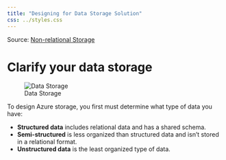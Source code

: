 ```yaml
---
title: "Designing for Data Storage Solution"
css: ../styles.css
---
```


Source: [Non-relational Storage](https://microsoftlearning.github.io/AZ-305-DesigningMicrosoftAzureInfrastructureSolutions/Instructions/CaseStudy/03-Nonrelationalstorage.html)

# Clarify your data storage

![Data Storage](../images/data-storage.png){.center .image-large}

To design Azure storage, you first must determine what type of data you have:

- **Structured data** includes relational data and has a shared schema.
- **Semi-structured** is less organized than structured data and isn't stored in a relational format.
- **Unstructured data** is the least organized type of data.
